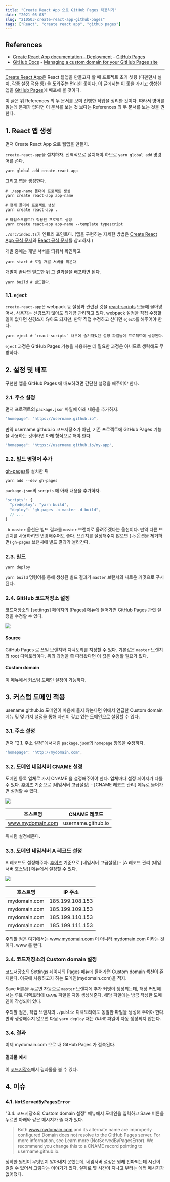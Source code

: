 ```yaml
---
title: "Create React App 으로 GitHub Pages 적용하기"
date: "2021-05-03"
slug: "210503-create-react-app-github-pages"
tags: ["React", "create react app", "github pages"]
---
```


## References

[managing-domain]: https://docs.github.com/en/pages/configuring-a-custom-domain-for-your-github-pages-site/managing-a-custom-domain-for-your-github-pages-site

- [Create React App documentation - Deployment](https://create-react-app.dev/docs/deployment/) - [GitHub Pages](https://create-react-app.dev/docs/deployment/#github-pages)
- [GitHub Docs](https://docs.github.com/en) - [Managing a custom domain for your GitHub Pages site][managing-domain]

---

[Create React App](https://create-react-app.dev)은 React 웹앱을 만들고자 할 때 프로젝트 초기 셋팅 (디펜던시 설치, 각종 설정 적용 등) 을 도와주는 편리한 툴이다. 이 글에서는 이 툴을 가지고 생성한 앱을 [GitHub Pages](https://pages.github.com/)에 배포해 볼 것이다.

이 글은 위 References 의 두 문서를 보며 진행한 작업을 정리한 것이다. 따라서 영어를 읽는데 문제가 없다면 이 문서를 보는 것 보다는 References 의 두 문서를 보는 것을 권한다.

## 1. React 앱 생성

먼저 Create React App 으로 웹앱을 만들자.

`create-react-app`을 설치하자. 전역적으로 설치해야 하므로 `yarn global add` 명령어를 쓴다.

```shell
yarn global add create-react-app
```

그리고 앱을 생성한다.

```shell
# ./app-name 폴더에 프로젝트 생성
yarn create react-app app-name

# 현재 폴더에 프로젝트 생성
yarn create react-app .

# 타입스크립트가 적용된 프로젝트 생성
yarn create react-app app-name --template typescript
```

`./src/index.ts`가 엔트리 포인트다. (앱을 구현하는 자세한 방법은 [Create React App 공식 문서](https://create-react-app.dev/docs/documentation-intro)와 [React 공식 문서](https://reactjs.org/docs/getting-started.html)를 참고하자.)

개발 중에는 개발 서버를 띄워서 확인하고

```shell
yarn start # 로컬 개발 서버를 띄운다
```

개발이 끝나면 빌드한 뒤 그 결과물을 배포하면 된다.

```shell
yarn build # 빌드한다.
```

### 1.1. `eject`

`create-react-app`은 webpack 등 설정과 관련된 것을 [react-scripts](https://github.com/facebook/create-react-app/tree/master/packages/react-scripts) 모듈에 몰아넣어서, 사용자는 신경쓰지 않아도 되게끔 관리하고 있다. webpack 설정을 직접 수정할 일이 없다면 신경쓰지 않아도 되지만, 만약 직접 수정하고 싶다면 `eject`를 해주어야 한다.

```shell
yarn eject # `react-scripts` 내부에 숨겨져있던 설정 파일들이 프로젝트에 생성된다.
```

`eject` 과정은 GitHub Pages 기능을 사용하는 데 필요한 과정은 아니므로 생략해도 무방하다.

## 2. 설정 및 배포

구현한 앱을 GitHub Pages 에 배포하려면 간단한 설정을 해주어야 한다.

### 2.1. 주소 설정

먼저 프로젝트의 `package.json` 파일에 아래 내용을 추가하자.

```javascript
"homepage": "https://username.github.io",
```

만약 username.github.io 코드저장소가 아닌, 기존 프로젝트에 GitHub Pages 기능을 사용하는 것이라면 아래 형식으로 해야 한다.

```javascript
"homepage": "https://username.github.io/my-app",
```

### 2.2. 빌드 명령어 추가

[gh-pages](https://github.com/tschaub/gh-pages)를 설치한 뒤

```shell
yarn add --dev gh-pages
```

`package.json`의 `scripts` 에 아래 내용을 추가하자.

```javascript
"scripts": {
  "predeploy": "yarn build",
  "deploy": "gh-pages -b master -d build",
  // ...
}
```

`-b master` 옵션은 빌드 결과를 `master` 브랜치로 올려주겠다는 옵션이다. 만약 다른 브랜치를 사용하려면 변경해주어도 좋다. 브랜치를 설정해주지 않으면 (`-b` 옵션을 제거하면) `gh-pages` 브랜치에 빌드 결과가 올라간다.

### 2.3. 빌드

```shell
yarn deploy
```

`yarn build` 명령어를 통해 생성된 빌드 결과가 `master` 브랜치의 새로운 커밋으로 푸시된다.

### 2.4. GitHub 코드저장소 설정

코드저장소의 [settings] 페이지의 [Pages] 메뉴에 들어가면 GitHub Pages 관련 설정을 수정할 수 있다.

![](./screenshot1.png)

#### Source

GitHub Pages 로 쓰일 브랜치와 디렉토리를 지정할 수 있다. 기본값은 `master` 브랜치와 root 디렉토리이다. 위의 과정을 쭉 따라왔다면 이 값은 수정할 필요가 없다.

#### Custom domain

이 메뉴에서 커스텀 도메인 설정이 가능하다.

## 3. 커스텀 도메인 적용

usename.github.io 도메인이 마음에 들지 않는다면 위에서 언급한 Custom domain 메뉴 및 몇 가지 설정을 통해 자신이 갖고 있는 도메인으로 설정할 수 있다.

### 3.1. 주소 설정

먼저 "2.1. 주소 설정"에서처럼 `package.json`의 `homepage` 항목을 수정하자.

```javascript
"homepage": "http://mydomain.com",
```

### 3.2. 도메인 네임서버 CNAME 설정

도메인 등록 업체로 가서 CNAME 을 설정해주어야 한다. 업체마다 설정 페이지가 다를 수 있다. [후이즈](https://whois.co.kr/) 기준으로 [네임서버 고급설정] - [CNAME 레코드 관리] 메뉴로 들어가면 설정할 수 있다.

![](./screenshot2.png)

| 호스트명         | CNAME 레코드       |
| ---------------- | ------------------ |
| www.mydomain.com | username.github.io |

위처럼 설정해준다.

### 3.3. 도메인 네임서버 A 레코드 설정

A 레코드도 설정해주자. [후이즈](https://whois.co.kr/) 기준으로 [네임서버 고급설정] - [A 레코드 관리 (네임서버 호스팅)] 메뉴에서 설정할 수 있다.

![](./screenshot3.png)

| 호스트명     | IP 주소         |
| ------------ | --------------- |
| mydomain.com | 185.199.108.153 |
| mydomain.com | 185.199.109.153 |
| mydomain.com | 185.199.110.153 |
| mydomain.com | 185.199.111.153 |

주의할 점은 여기에서는 www.mydomain.com 이 아니라 mydomain.com 이라는 것이다. www 를 뺀다.

### 3.4. 코드저장소의 Custom domain 설정

코드저장소의 Settings 페이지의 Pages 메뉴에 들어가면 Custom domain 섹션이 존재한다. 이곳에 사용하고자 하는 도메인(mydomain.com)을 적자.

Save 버튼을 누르면 자동으로 `master` 브랜치에 추가 커밋이 생성되는데, 해당 커밋에서는 루트 디렉토리에 `CNAME` 파일을 자동 생성해준다. 해당 파일에는 방금 작성한 도메인이 작성되어 있다.

주의할 점은, 작업 브랜치의 `./public` 디렉토리에도 동일한 파일을 생성해 주어야 한다. 만약 생성해주지 않으면 다음 `yarn deploy` 때는 `CNAME` 파일이 자동 생성되지 않는다.

### 3.4. 결과

이제 mydomain.com 으로 내 GitHub Pages 가 접속된다.

#### 결과물 예시

이 [코드저장소](https://github.com/ricale/ricale.github.io)에서 결과물을 볼 수 있다.

## 4. 이슈

### 4.1. `NotServedByPagesError`

"3.4. 코드저장소의 Custom domain 설정" 메뉴에서 도메인을 입력하고 Save 버튼을 누르면 아래와 같은 메시지가 뜰 때가 있다.

> Both www.mydomain.com and its alternate name are improperly configured
> Domain does not resolve to the GitHub Pages server. For more information, see Learn more (NotServedByPagesError). We recommend you change this to a CNAME record pointing to username.github.io.

정확한 원인이 무엇인지 알아내지 못했는데, 네임서버 설정은 원래 전파되는데 시간이 걸릴 수 있어서 그렇다는 이야기가 있다. 실제로 몇 시간이 지나고 부터는 에러 메시지가 없어졌다.
